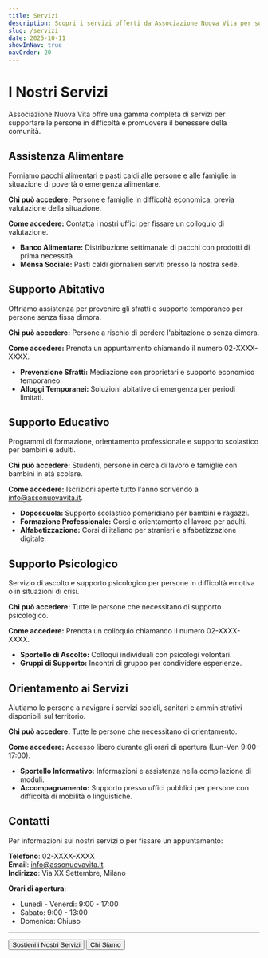 ```yaml
---
title: Servizi
description: Scopri i servizi offerti da Associazione Nuova Vita per supportare le persone in difficoltà nella nostra comunità
slug: /servizi
date: 2025-10-11
showInNav: true
navOrder: 20
---
```


# I Nostri Servizi

Associazione Nuova Vita offre una gamma completa di servizi per supportare le persone in difficoltà e promuovere il benessere della comunità.

## Assistenza Alimentare

<Card title="Assistenza Alimentare">
  <p>Forniamo pacchi alimentari e pasti caldi alle persone e alle famiglie in situazione di povertà o emergenza alimentare.</p>
  <p><strong>Chi può accedere:</strong> Persone e famiglie in difficoltà economica, previa valutazione della situazione.</p>
  <p><strong>Come accedere:</strong> Contatta i nostri uffici per fissare un colloquio di valutazione.</p>
  <ul>
    <li><strong>Banco Alimentare:</strong> Distribuzione settimanale di pacchi con prodotti di prima necessità.</li>
    <li><strong>Mensa Sociale:</strong> Pasti caldi giornalieri serviti presso la nostra sede.</li>
  </ul>
</Card>

## Supporto Abitativo

<Card title="Supporto Abitativo">
  <p>Offriamo assistenza per prevenire gli sfratti e supporto temporaneo per persone senza fissa dimora.</p>
  <p><strong>Chi può accedere:</strong> Persone a rischio di perdere l'abitazione o senza dimora.</p>
  <p><strong>Come accedere:</strong> Prenota un appuntamento chiamando il numero 02-XXXX-XXXX.</p>
  <ul>
    <li><strong>Prevenzione Sfratti:</strong> Mediazione con proprietari e supporto economico temporaneo.</li>
    <li><strong>Alloggi Temporanei:</strong> Soluzioni abitative di emergenza per periodi limitati.</li>
  </ul>
</Card>

## Supporto Educativo

<Card title="Supporto Educativo">
  <p>Programmi di formazione, orientamento professionale e supporto scolastico per bambini e adulti.</p>
  <p><strong>Chi può accedere:</strong> Studenti, persone in cerca di lavoro e famiglie con bambini in età scolare.</p>
  <p><strong>Come accedere:</strong> Iscrizioni aperte tutto l'anno scrivendo a <a href="mailto:info@assonuovavita.it">info@assonuovavita.it</a>.</p>
  <ul>
    <li><strong>Doposcuola:</strong> Supporto scolastico pomeridiano per bambini e ragazzi.</li>
    <li><strong>Formazione Professionale:</strong> Corsi e orientamento al lavoro per adulti.</li>
    <li><strong>Alfabetizzazione:</strong> Corsi di italiano per stranieri e alfabetizzazione digitale.</li>
  </ul>
</Card>

## Supporto Psicologico

<Card title="Supporto Psicologico">
  <p>Servizio di ascolto e supporto psicologico per persone in difficoltà emotiva o in situazioni di crisi.</p>
  <p><strong>Chi può accedere:</strong> Tutte le persone che necessitano di supporto psicologico.</p>
  <p><strong>Come accedere:</strong> Prenota un colloquio chiamando il numero 02-XXXX-XXXX.</p>
  <ul>
    <li><strong>Sportello di Ascolto:</strong> Colloqui individuali con psicologi volontari.</li>
    <li><strong>Gruppi di Supporto:</strong> Incontri di gruppo per condividere esperienze.</li>
  </ul>
</Card>

## Orientamento ai Servizi

<Card title="Orientamento ai Servizi">
  <p>Aiutiamo le persone a navigare i servizi sociali, sanitari e amministrativi disponibili sul territorio.</p>
  <p><strong>Chi può accedere:</strong> Tutte le persone che necessitano di orientamento.</p>
  <p><strong>Come accedere:</strong> Accesso libero durante gli orari di apertura (Lun-Ven 9:00-17:00).</p>
  <ul>
    <li><strong>Sportello Informativo:</strong> Informazioni e assistenza nella compilazione di moduli.</li>
    <li><strong>Accompagnamento:</strong> Supporto presso uffici pubblici per persone con difficoltà di mobilità o linguistiche.</li>
  </ul>
</Card>

## Contatti

Per informazioni sui nostri servizi o per fissare un appuntamento:

**Telefono**: 02-XXXX-XXXX  
**Email**: info@assonuovavita.it  
**Indirizzo**: Via XX Settembre, Milano

**Orari di apertura**:
- Lunedì - Venerdì: 9:00 - 17:00
- Sabato: 9:00 - 13:00
- Domenica: Chiuso

---

<Button href="/donate" variant="primary">Sostieni i Nostri Servizi</Button>
<Button href="/chi-siamo" variant="outline">Chi Siamo</Button>
